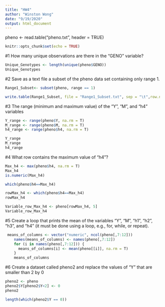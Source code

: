---
title: "HW4"
author: "Winston Wong"
date: "9/19/2020"
output: html_document
---
pheno <- read.table("pheno.txt", header = TRUE)

```{r setup, include=FALSE}
knitr::opts_chunk$set(echo = TRUE)
```

#1 How many unique observations are there in the “GENO” variable?
```{r}
Unique_Genotypes <- length(unique(pheno$GENO))
Unique_Genotypes

```

#2 Save as a text file a subset of the pheno data set containing only range 1.
```{r}
Range1_Subset<- subset(pheno, range == 1)

write.table(Range1_Subset, file = "Range1_Subset.txt", sep = "\t",row.names = TRUE)

```

#3 The range (minimum and maximum value) of the “Y”, “M”, and “h4” variables
```{r}
Y_range <- range(pheno$Y, na.rm = T)
M_range <- range(pheno$M, na.rm = T)
h4_range <- range(pheno$h4, na.rm = T)

Y_range
M_range
h4_range
```

#4 What row contains the maximum value of “h4”?
```{r}
Max_h4 <- max(pheno$h4, na.rm = T)
Max_h4
is.numeric(Max_h4)

which(pheno$h4==Max_h4)

rowMax_h4 <- which(pheno$h4==Max_h4)
rowMax_h4

Variable_row_Max_h4 <- pheno[rowMax_h4, 5]
Variable_row_Max_h4
```

#5 Create a loop that prints the mean of the variables “Y”, “M”, “h1”, “h2”, “h3”, and “h4” (it must be done using a loop, e.g., for, while, or repeat).

```{r}

 means_of_columns <- vector("numeric", ncol(pheno[,7:12]))
    names(means_of_columns) <- names(pheno[,7:12])
    for (i in names(pheno[,7:12])) {
      means_of_columns[i] <- mean(pheno[[i]], na.rm = T)
    }
    means_of_columns

```

#6 Create a dataset called pheno2 and replace the values of “Y” that are smaller than 2 by 0
```{r}
pheno2 <- pheno
pheno2$Y[pheno2$Y<2] <- 0
pheno2

length(which(pheno2$Y == 0))
```

